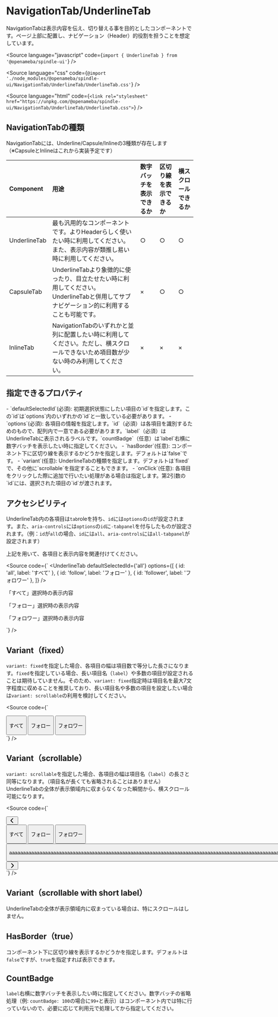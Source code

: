 
# NavigationTab/UnderlineTab
<Description>
  NavigationTabは表示内容を伝え、切り替える事を目的としたコンポーネントです。ページ上部に配置し、ナビゲーション（Header）的役割を担うことを想定しています。
</Description>

<Meta title="NavigationTab/UnderlineTab" component={UnderlineTab} />

<Source
  language="javascript"
  code={`import { UnderlineTab } from '@openameba/spindle-ui'`}
/>

<Source
  language="css"
  code={`@import './node_modules/@openameba/spindle-ui/NavigationTab/UnderlineTab/UnderlineTab.css'`}
/>

<Source
  language="html"
  code={`<link rel="stylesheet" href="https://unpkg.com/@openameba/spindle-ui/NavigationTab/UnderlineTab/UnderlineTab.css">`}
/>

## NavigationTabの種類
NavigationTabには、Underline/Capsule/Inlineの3種類が存在します（※CapsuleとInlineはこれから実装予定です）

Component | 用途 | 数字バッチを表示できるか | 区切り線を表示できるか | 横スクロールできるか
:-- | :-- | :-- | :-- | :-- |
UnderlineTab | 最も汎用的なコンポーネントです。よりHeaderらしく使いたい時に利用してください。また、表示内容が類推し易い時に利用してください。 | ○ | ○ | ○ |
CapsuleTab | UnderlineTabより象徴的に使ったり、目立たせたい時に利用してください。UnderlineTabと併用してサブナビゲーション的に利用することも可能です。 | × | ○ | ○ |
InlineTab | NavigationTabのいずれかと並列に配置したい時に利用してください。ただし、横スクロールできないため項目数が少ない時のみ利用してください。 | × | × | × |

## 指定できるプロパティ
<Description>
  - `defaultSelectedId`(必須): 初期選択状態にしたい項目の`id`を指定します。この`id`は`options`内のいずれかの`id`と一致している必要があります。
</Description>
<Description>
  - `options`(必須): 各項目の情報を指定します。`id`（必須）は各項目を識別するためのもので、配列内で一意である必要があります。`label`（必須）はUnderlineTabに表示されるラベルです。`countBadge`（任意）は`label`右横に数字バッチを表示したい時に指定してください。
</Description>
<Description>
  - `hasBorder`(任意): コンポーネント下に区切り線を表示するかどうかを指定します。デフォルトは`false`です。
</Description>
<Description>
  - `variant`(任意): UnderlineTabの種類を指定します。デフォルトは`fixed`で、その他に`scrollable`を指定することもできます。
</Description>
<Description>
  - `onClick`(任意): 各項目をクリックした際に追加で行いたい処理がある場合は指定します。第2引数の`id`には、選択された項目の`id`が渡されます。
</Description>

## アクセシビリティ
UnderlineTab内の各項目は`tab`roleを持ち、`id`には`options`の`id`が設定されます。また、`aria-controls`には`options`の`id`に`-tabpanel`を付与したものが設定されます。（例：`id`が`all`の場合、`id`には`all`、`aria-controls`には`all-tabpanel`が設定されます）

上記を用いて、各項目と表示内容を関連付けてください。

<Source
  code={`
<UnderlineTab
  defaultSelectedId={'all'}
  options={[
    { id: 'all', label: 'すべて' },
    { id: 'follow', label: 'フォロー' },
    { id: 'follower', label: 'フォロワー' },
  ]}
/>
<div id="all-tabpanel" role="tabpanel" aria-labelledby="all">
  <p>「すべて」選択時の表示内容</p>
</div>
<div id="follow-tabpanel" role="tabpanel" aria-labelledby="follow">
  <p>「フォロー」選択時の表示内容</p>
</div>
<div id="follower-tabpanel" role="tabpanel" aria-labelledby="follower">
  <p>「フォロワー」選択時の表示内容</p>
</div>
  `}
/>

## Variant（fixed）
`variant: fixed`を指定した場合、各項目の幅は項目数で等分した長さになります。`fixed`を指定している場合、長い項目名（`label`）や多数の項目が設定されることは期待していません。そのため、`variant: fixed`指定時は項目名を最大7文字程度に収めることを推奨しており、長い項目名や多数の項目を設定したい場合は`variant: scrollable`の利用を検討してください。

<Preview withSource="open">
  <Story name="Variant (fixed)">
    <UnderlineTab
      defaultSelectedId={'fixed-all'}
      options={[
        { id: 'fixed-all', label: 'すべて' },
        { id: 'fixed-follow', label: 'フォロー' },
        { id: 'fixed-follower', label: 'フォロワー' },
      ]}
      {...actions('onClick')}
    />
    <div id="fixed-all-tabpanel" role="tabpanel" aria-labelledby="fixed-all" />
    <div id="fixed-follow-tabpanel" role="tabpanel" aria-labelledby="fixed-follow" />
    <div id="fixed-follower-tabpanel" role="tabpanel" aria-labelledby="fixed-follower" />
  </Story>
</Preview>

<Source
  code={`
<div class="spui-UnderlineTab spui-UnderlineTab--fixed spui-UnderlineTab--border">
  <div class="spui-UnderlineTab-container" role="tablist">
    <button aria-controls="fixed-all-tabpanel" aria-selected="true" class="spui-UnderlineTab-button" id="fixed-all" tabindex="0" type="button" role="tab" style="max-width: calc(33.3333%);">
      <p class="spui-UnderlineTab-labelWrapper">
        <span class="spui-UnderlineTab-label">すべて</span>
      </p>
    </button>
    <button aria-controls="fixed-follow-tabpanel" aria-selected="false" class="spui-UnderlineTab-button" id="fixed-follow" tabindex="-1" type="button" role="tab" style="max-width: calc(33.3333%);">
      <p class="spui-UnderlineTab-labelWrapper">
        <span class="spui-UnderlineTab-label">フォロー</span>
      </p>
    </button>
    <button aria-controls="fixed-follower-tabpanel" aria-selected="false" class="spui-UnderlineTab-button" id="fixed-follower" tabindex="-1" type="button" role="tab" style="max-width: calc(33.3333%);">
      <p class="spui-UnderlineTab-labelWrapper">
        <span class="spui-UnderlineTab-label">フォロワー</span>
      </p>
    </button>
  </div>
</div>
  `}
/>

## Variant（scrollable）
`variant: scrollable`を指定した場合、各項目の幅は項目名（`label`）の長さと同等になります。（項目名が長くても省略されることはありません）UnderlineTabの全体が表示領域内に収まらなくなった瞬間から、横スクロール可能になります。

<Preview withSource="open">
  <Story name="Variant (scrollable)">
    <UnderlineTab
      defaultSelectedId={'scrollable-follow'}
      options={[
        { id: 'scrollable-all', label: 'すべて' },
        { id: 'scrollable-follow', label: 'フォロー' },
        { id: 'scrollable-follower', label: 'フォロワー' },
        { id: 'scrollable-others', label: 'aaaaaaaaaaaaaaaaaaaaaaaaaaaaaaaaaaaaaaaaaaaaaaaaaaaaaaaaaaaaaaaaaaaaaaaaaaaaaaaaaaaaaaaaaaaaaaaaaaaaaaaaaaaaaaaaaaaaaaaaaaaaaaaaaaaaaaaaaaaaaaaaaaaaaaaaaaaaaaaaaaaaaaaaaaaaaaaaaaaa' },
      ]}
      variant='scrollable'
      {...actions('onClick')}
    />
    <div id="scrollable-all-tabpanel" role="tabpanel" aria-labelledby="scrollable-all" />
    <div id="scrollable-follow-tabpanel" role="tabpanel" aria-labelledby="scrollable-follow" />
    <div id="scrollable-follower-tabpanel" role="tabpanel" aria-labelledby="scrollable-follower" />
    <div id="scrollable-others-tabpanel" role="tabpanel" aria-labelledby="scrollable-others" />
  </Story>
</Preview>

<Source
  code={`
<div id="story--navigationtab-underlinetab--scrollable">
  <div class="spui-UnderlineTab spui-UnderlineTab--scrollable spui-UnderlineTab--border">
    <div class="spui-UnderlineTab-arrow spui-UnderlineTab-arrow--left">
      <button class="spui-UnderlineTab-arrowButton" type="button">
        <svg xmlns="http://www.w3.org/2000/svg" width="16" height="16" viewBox="0 0 24 24" fill="currentColor" role="img" aria-label="左に移動"><path d="M13.49 21.06 6.2 13.77c-.97-.97-.97-2.56 0-3.54l7.29-7.29a1.49 1.49 0 0 1 2.12 0c.59.59.59 1.54 0 2.12L8.67 12l6.94 6.94c.59.59.59 1.54 0 2.12-.29.29-.68.44-1.06.44s-.77-.15-1.06-.44Z"></path></svg>
      </button>
    </div>
    <div class="spui-UnderlineTab-container" role="tablist">
      <button aria-controls="scrollable-all-tabpanel" aria-selected="false" class="spui-UnderlineTab-button" id="scrollable-all" tabindex="-1" type="button" role="tab" style="max-width: fit-content;">
        <p class="spui-UnderlineTab-labelWrapper">
          <span class="spui-UnderlineTab-label">すべて</span>
        </p>
      </button>
      <button aria-controls="scrollable-follow-tabpanel" aria-selected="true" class="spui-UnderlineTab-button" id="scrollable-follow" tabindex="0" type="button" role="tab" style="max-width: fit-content;">
        <p class="spui-UnderlineTab-labelWrapper">
          <span class="spui-UnderlineTab-label">フォロー</span>
        </p>
      </button>
      <button aria-controls="scrollable-follower-tabpanel" aria-selected="false" class="spui-UnderlineTab-button" id="scrollable-follower" tabindex="-1" type="button" role="tab" style="max-width: fit-content;">
        <p class="spui-UnderlineTab-labelWrapper">
          <span class="spui-UnderlineTab-label">フォロワー</span>
        </p>
      </button>
      <button aria-controls="scrollable-others-tabpanel" aria-selected="false" class="spui-UnderlineTab-button" id="scrollable-others" tabindex="-1" type="button" role="tab" style="max-width: fit-content;">
        <p class="spui-UnderlineTab-labelWrapper">
          <span class="spui-UnderlineTab-label">aaaaaaaaaaaaaaaaaaaaaaaaaaaaaaaaaaaaaaaaaaaaaaaaaaaaaaaaaaaaaaaaaaaaaaaaaaaaaaaaaaaaaaaaaaaaaaaaaaaaaaaaaaaaaaaaaaaaaaaaaaaaaaaaaaaaaaaaaaaaaaaaaaaaaaaaaaaaaaaaaaaaaaaaaaaaaaaaaaaa</span>
        </p>
      </button>
    </div>
    <div class="spui-UnderlineTab-arrow spui-UnderlineTab-arrow--right is-showed">
      <button class="spui-UnderlineTab-arrowButton" type="button">
        <svg xmlns="http://www.w3.org/2000/svg" width="16" height="16" viewBox="0 0 24 24" fill="currentColor" role="img" aria-label="右に移動"><path d="M9.41 21.5c-.38 0-.77-.15-1.06-.44a1.49 1.49 0 0 1 0-2.12L15.29 12 8.35 5.06a1.49 1.49 0 0 1 0-2.12c.59-.58 1.54-.59 2.12 0l7.29 7.29c.97.97.97 2.56 0 3.54l-7.29 7.29c-.29.29-.67.44-1.06.44Z"></path></svg>
      </button>
    </div>
  </div>
</div>
  `}
/>

## Variant（scrollable with short label）
UnderlineTabの全体が表示領域内に収まっている場合は、特にスクロールはしません。

<Preview withSource="open">
  <Story name="Variant (scrollable with short label)">
    <UnderlineTab
      defaultSelectedId={'scrollable-short-follower'}
      options={[
        { id: 'scrollable-short-all', label: 'すべて' },
        { id: 'scrollable-short-follow', label: 'フォロー' },
        { id: 'scrollable-short-follower', label: 'フォロワー' },
      ]}
      variant='scrollable'
      {...actions('onClick')}
    />
    <div id="scrollable-short-all-tabpanel" role="tabpanel" aria-labelledby="scrollable-short-all" />
    <div id="scrollable-short-follow-tabpanel" role="tabpanel" aria-labelledby="scrollable-short-follow" />
    <div id="scrollable-short-follower-tabpanel" role="tabpanel" aria-labelledby="scrollable-short-follower" />
  </Story>
</Preview>

## HasBorder（true）
コンポーネント下に区切り線を表示するかどうかを指定します。デフォルトは`false`ですが、`true`を指定すれば表示できます。

<Preview withSource="open">
  <Story name="HasBorder (true)">
    <UnderlineTab
      defaultSelectedId={'hasBorder-all'}
      hasBorder={true}
      options={[
        { id: 'hasBorder-all', label: 'すべて' },
        { id: 'hasBorder-follow', label: 'フォロー' },
        { id: 'hasBorder-follower', label: 'フォロワー' },
      ]}
      {...actions('onClick')}
    />
    <div id="hasBorder-all-tabpanel" role="tabpanel" aria-labelledby="hasBorder-all" />
    <div id="hasBorder-follow-tabpanel" role="tabpanel" aria-labelledby="hasBorder-follow" />
    <div id="hasBorder-follower-tabpanel" role="tabpanel" aria-labelledby="hasBorder-follower" />
  </Story>
</Preview>

## CountBadge
`label`右横に数字バッチを表示したい時に指定してください。数字バッチの省略処理（例: `countBadge: 100`の場合に`99+`と表示）はコンポーネント内では特に行っていないので、必要に応じて利用元で処理してから指定してください。

<Preview withSource="open">
  <Story name="CountBadge">
    <UnderlineTab
      defaultSelectedId={'countBadge-follow'}
      options={[
        { id: 'countBadge-all', label: 'すべて', countBadge: '1' },
        { id: 'countBadge-follow', label: 'フォロー' },
        { id: 'countBadge-follower', label: 'フォロワー', countBadge: '100' },
      ]}
      variant='scrollable'
      {...actions('onClick')}
    />
    <div id="countBadge-all-tabpanel" role="tabpanel" aria-labelledby="countBadge-all" />
    <div id="countBadge-follow-tabpanel" role="tabpanel" aria-labelledby="countBadge-follow" />
    <div id="countBadge-follower-tabpanel" role="tabpanel" aria-labelledby="countBadge-follower" />
  </Story>
</Preview>
